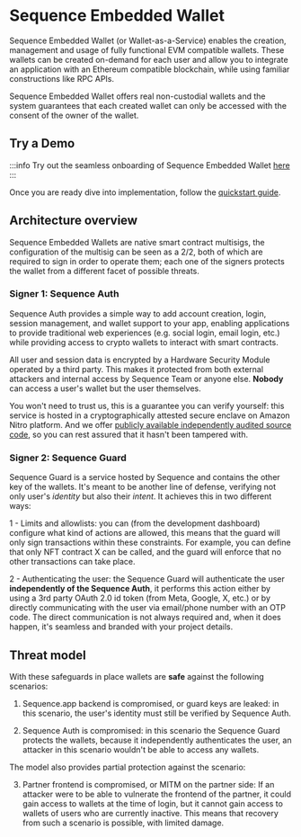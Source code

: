 # Sequence Embedded Wallet

Sequence Embedded Wallet (or Wallet-as-a-Service) enables the creation, management and usage of fully functional EVM compatible wallets. These wallets can be created on-demand for each user and allow you to integrate an application with an Ethereum compatible blockchain, while using familiar constructions like RPC APIs.

Sequence Embedded Wallet offers real non-custodial wallets and the system guarantees that each created wallet can only be accessed with the consent of the owner of the wallet.

## Try a Demo

:::info
Try out the seamless onboarding of Sequence Embedded Wallet [here](https://waas-demo.sequence.xyz/)
:::

Once you are ready dive into implementation, follow the [quickstart guide](/solutions/wallets/embedded-wallet/02-quickstart).

## Architecture overview

Sequence Embedded Wallets are native smart contract multisigs, the configuration of the multisig can be seen as a 2/2, both of which are required to sign in order to operate them; each one of the signers protects the wallet from a different facet of possible threats.

### Signer 1: Sequence Auth

Sequence Auth provides a simple way to add account creation, login, session management, and wallet support to your app, enabling applications to provide traditional web experiences (e.g. social login, email login, etc.) while providing access to crypto wallets to interact with smart contracts.

All user and session data is encrypted by a Hardware Security Module operated by a third party. This makes it protected from both external attackers and internal access by Sequence Team or anyone else. **Nobody** can access a user's wallet but the user themselves.

You won't need to trust us, this is a guarantee you can verify yourself: this service is hosted in a cryptographically attested secure enclave on Amazon Nitro platform. And we offer [publicly available independently audited source code](https://github.com/0xsequence/waas-authenticator), so you can rest assured that it hasn't been tampered with.

### Signer 2: Sequence Guard

Sequence Guard is a service hosted by Sequence and contains the other key of the wallets. It's meant to be another line of defense, verifying not only user's _identity_ but also their _intent_. It achieves this in two different ways:

1 - Limits and allowlists: you can (from the development dashboard) configure what kind of actions are allowed, this means that the guard will only sign transactions within these constraints. For example, you can define that only NFT contract X can be called, and the guard will enforce that no other transactions can take place.

2 - Authenticating the user: the Sequence Guard will authenticate the user **independently of the Sequence Auth**, it performs this action either by using a 3rd party OAuth 2.0 id token (from Meta, Google, X, etc.) or by directly communicating with the user via email/phone number with an OTP code. The direct communication is not always required and, when it does happen, it's seamless and branded with your project details.

## Threat model

With these safeguards in place wallets are **safe** against the following scenarios:

1. Sequence.app backend is compromised, or guard keys are leaked: in this scenario, the user's identity must still be verified by Sequence Auth.

2. Sequence Auth is compromised: in this scenario the Sequence Guard protects the wallets, because it independently authenticates the user, an attacker in this scenario wouldn't be able to access any wallets.

The model also provides partial protection against the scenario:

3. Partner frontend is compromised, or MITM on the partner side: If an attacker were to be able to vulnerate the frontend of the partner, it could gain access to wallets at the time of login, but it cannot gain access to wallets of users who are currently inactive. This means that recovery from such a scenario is possible, with limited damage.
